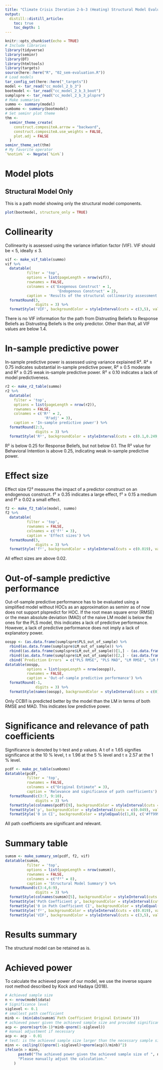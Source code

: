 ```yaml
---
title: "Climate Crisis Iteration 2-b-3 (Heating) Structural Model Evaluation"
output: 
  distill::distill_article:
    toc: true
    toc_depth: 1
---
```


```r
knitr::opts_chunk$set(echo = TRUE)
# Include libraries
library(tidyverse)
library(seminr)
library(DT)
library(htmltools)
library(targets)
source(here::here("R", "02_sem-evaluation.R"))
# Load models
tar_config_set(here::here("_targets"))
model <- tar_read("cc_model_2_b_3")
bootmodel <- tar_read("cc_model_2_b_3_boot")
sumplspre <- tar_read("cc_model_2_b_3_plspre")
# Make summaries
summo <- summary(model)
sumbomo <- summary(bootmodel)
# Set seminr plot theme
thm <-
  seminr_theme_create(
    construct.compositeA.arrow = "backward",
    construct.compositeA.use_weights = FALSE,
    plot.adj = FALSE
  )
seminr_theme_set(thm)
# My favorite operator
`%notin%` <- Negate(`%in%`)
```

# Model plots

## Structural Model Only

This is a path model showing only the structural model components.

```r
plot(bootmodel, structure_only = TRUE)
```

# Collinearity

Collinearity is assessed using the variance inflation factor (VIF). VIF should be < 5, ideally $\leq$ 3.

```r
vif <- make_vif_table(summo) 
vif %>%
  datatable(
          filter = 'top',
          options = list(pageLength = nrow(vif)),
          rownames = FALSE,
          colnames = c('Exogenous Construct' = 1,
                        'Endogenous Construct' = 2),
          caption = 'Results of the structural collinearity assessment') %>%
  formatRound(3,
              digits = 3) %>%
  formatStyle('VIF', backgroundColor = styleInterval(cuts = c(3,5), values = c('#00', '#ffe5e5','#ff9999')))
```

There is no VIF information for the path from Distrusting Beliefs to Response Beliefs as Distrusting Beliefs is the only predictor.
Other than that, all VIF values are below 1.4.


# In-sample predictive power

In-sample predictive power is assessed using variance explained R². R² $\geq$ 0.75 indicates substantial in-sample predictive power, R² $\geq$ 0.5 moderate and R² $\geq$ 0.25 weak in-sample predictive power. R² $\leq$ 0.10 indicates a lack of model predictiveness.

```r
r2 <- make_r2_table(summo) 
r2 %>% 
  datatable(
    filter = 'top',
    options = list(pageLength = nrow(r2)),
    rownames = FALSE,
    colnames = c('R²' = 2,
                  'R²adj' = 3),
    caption = 'In-sample predictive power') %>%
  formatRound(2:3,
              digits = 3) %>%
  formatStyle('R²', backgroundColor = styleInterval(cuts = c(0.1,0.249,0.9), values = c('#ff9999', '#ffe5e5', '#00','#ff9999')))
```

R² is below 0.25 for Response Beliefs, but not below 0.1.
The R² value for Behavioral Intention is above 0.25, indicating weak in-sample predictive power.

# Effect size

Effect size f2² measures the impact of a predictor construct on an endogenous construct. f² $\geq$ 0.35 indicates a large effect, f² $\geq$ 0.15 a medium and f² $\geq$ 0.02 a small effect.

```r
f2 <- make_f2_table(model, summo)
f2 %>%
  datatable(
          filter = 'top',
          rownames = FALSE,
          colnames = c('f²' = 3),
          caption = 'Effect sizes') %>%
  formatRound(3,
              digits = 3) %>%
  formatStyle('f²', backgroundColor = styleInterval(cuts = c(0.019), values = c('#ff9999', '#00')))
```

All effect sizes are above 0.02.

# Out-of-sample predictive performance

Out-of-sample predictive performance has to be evaluated using a simplified model without HOCs as an approximation as seminr as of now does not support plspredict for HOC.
If the root mean square error (RMSE) or the mean absolute deviation (MAD) of the naive LM model is below the ones for the PLS model, this indicates a lack of predictive performance.
However, a lack of predictive performance does not imply a lack of explanatory power.

```r
oospp <- (as.data.frame(sumplspre$PLS_out_of_sample) %>%
  rbind(as.data.frame(sumplspre$LM_out_of_sample)) %>%
  rbind((as.data.frame(sumplspre$LM_out_of_sample))[1,] - (as.data.frame(sumplspre$PLS_out_of_sample))[1,]) %>%
  rbind((as.data.frame(sumplspre$LM_out_of_sample))[2,] - (as.data.frame(sumplspre$PLS_out_of_sample))[2,])  %>%
  cbind(`Prediction Errors` = c("PLS RMSE", "PLS MAD", "LM RMSE", "LM MAD", "RMSE Difference", "MAD Difference")))[c(1,3,5,2,4,6),c(ncol(sumplspre$PLS_out_of_sample)+1,1:ncol(sumplspre$PLS_out_of_sample))]
datatable(oospp,
          options = list(pageLength = nrow(oospp)),
          rownames = FALSE,
          caption = 'Out-of-sample predictive performance') %>%
  formatRound(-1,
              digits = 3) %>%
  formatStyle(names(oospp), backgroundColor = styleInterval(cuts = c(0), values = c('#ff9999', '#00')))
```

Only CCBI1 is predicted better by the model than the LM in terms of both RMSE and MAD.
This indicates low predictive power.

# Significance and relevance of path coefficients

Significance is denoted by t-test and p values. A t of $\geq$ 1.65 signifies significance at the 10 % level, t $\geq$ 1.96 at the 5 % level and t $\geq$ 2.57 at the 1 % level.

```r
pcdf <- make_pc_table(sumbomo)
datatable(pcdf,
          filter = 'top',
          rownames = FALSE,
          colnames = c("Original Estimate" = 3),
          caption = 'Relevance and significance of path coefficients') %>%
  formatRound(c(3:7, 9:10),
              digits = 3) %>%
  formatStyle(colnames(pcdf)[9], backgroundColor = styleInterval(cuts = c(1.649), values = c('#ff9999', '#00'))) %>%
  formatStyle('p', backgroundColor = styleInterval(cuts = c(0.049), values = c( '#00', '#ff9999'))) %>%
  formatStyle('0 in CI', backgroundColor = styleEqual(c(1,0), c('#ff9999', '#00'), default = NULL))
```

All path coefficients are significant and relevant.

# Summary table

```r
sumsm <- make_summary_sm(pcdf, f2, vif)
datatable(sumsm,
          filter = 'top',
          options = list(pageLength = nrow(sumsm)),
          rownames = FALSE,
          colnames = c("f²" = 8),
          caption = 'Structural Model Summary') %>%
  formatRound(c(3:4,6:9),
              digits = 3) %>%
  formatStyle(colnames(sumsm)[5], backgroundColor = styleInterval(cuts = c(1.649), values = c('#ff9999', '#00'))) %>%
  formatStyle('Path Coefficient p', backgroundColor = styleInterval(cuts = c(0.049), values = c( '#00', '#ff9999'))) %>%
  formatStyle('0 in Path Coefficient CI', backgroundColor = styleEqual(c(1,0), c('#ff9999', '#00'), default = NULL)) %>%
  formatStyle('f²', backgroundColor = styleInterval(cuts = c(0.019), values = c('#ff9999', '#00'))) %>%
  formatStyle('VIF', backgroundColor = styleInterval(cuts = c(3,5), values = c('#00', '#ffe5e5','#ff9999')))
```

# Results summary

The structural model can be retained as is.

# Achieved power

To calculate the achieved power of our model, we use the inverse square root method described by Kock and Hadaya (2018).
```r
# Achieved sample size
n <- nrow(model$data)
# Significance level
siglevel <- 0.1
# smallest path coefficient
minb <- (min(abs(sumsm$`Path Coefficient Original Estimate`)))
# achieved power given the achieved sample size and provided significance level
acp <- pnorm(sqrt(n-1)*minb-qnorm(1-siglevel))
# manual adjustment if necessary
acp <- acp - 0.01
# test: is the achieved sample size larger than the necessary sample size?
minn <- ceiling(((qnorm(1-siglevel)+qnorm(acp))/minb)^2)
ifelse(n > minn,
      paste0("The achieved power given the achieved sample size of ", n, ", a ", siglevel*100,"% significance level, and the smallest absolute effect size in this model being ", round(minb,3), " is ", round(acp,2), "."),
      "Please manually adjust the calculation."
    )
```

<!-- ```{r table-getter, echo = FALSE, include = FALSE} -->
<!-- write_excel_csv(sumsm[,-5] %>% mutate(across(c(3:5,7:8),  round, 2)) %>% mutate(across(c(6),  round, 3)), "paper/smeval-cc-2-b-3.csv",delim = ";") -->
<!-- ``` -->
